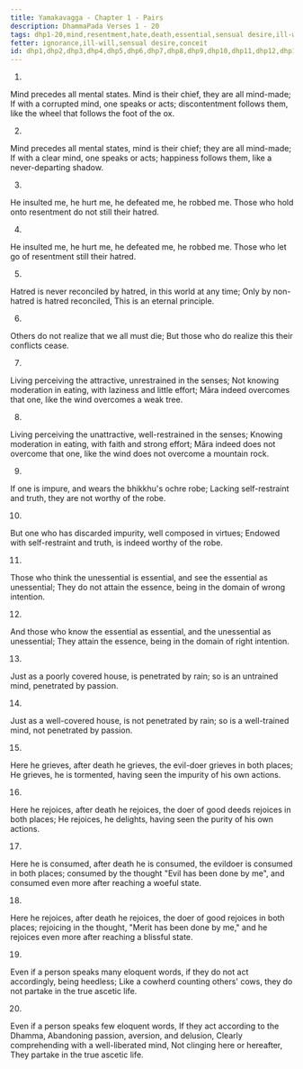 ```yaml
---
title: Yamakavagga - Chapter 1 - Pairs
description: DhammaPada Verses 1 - 20
tags: dhp1-20,mind,resentment,hate,death,essential,sensual desire,ill-will,passion,delusion
fetter: ignorance,ill-will,sensual desire,conceit
id: dhp1,dhp2,dhp3,dhp4,dhp5,dhp6,dhp7,dhp8,dhp9,dhp10,dhp11,dhp12,dhp13,dhp14,dhp15,dhp16,dhp17,dhp18,dhp19,dhp20
---
```


1.
Mind precedes all mental states.
Mind is their chief, they are all mind-made;
If with a corrupted mind,
one speaks or acts;
discontentment follows them,
like the wheel that follows the foot of the ox.

2.
Mind precedes all mental states,
mind is their chief; they are all mind-made;
If with a clear mind,
one speaks or acts;
happiness follows them,
like a never-departing shadow.


3.
He insulted me, he hurt me,
he defeated me, he robbed me.
Those who hold onto resentment
do not still their hatred.


4.

He insulted me, he hurt me,
he defeated me, he robbed me.
Those who let go of resentment
still their hatred.


5.

Hatred is never reconciled by hatred,
in this world at any time;
Only by non-hatred is hatred reconciled,
This is an eternal principle.


6.

Others do not realize
that we all must die;
But those who do realize this
their conflicts cease.


7.

Living perceiving the attractive,
unrestrained in the senses;
Not knowing moderation in eating,
with laziness and little effort;
Māra indeed overcomes that one,
like the wind overcomes a weak tree.


8.

Living perceiving the unattractive,
well-restrained in the senses;
Knowing moderation in eating,
with faith and strong effort;
Māra indeed does not overcome that one,
like the wind does not overcome a mountain rock.


9.

If one is impure,
and wears the bhikkhu's ochre robe;
Lacking self-restraint and truth,
they are not worthy of the robe.


10.

But one who has discarded impurity,
well composed in virtues;
Endowed with self-restraint and truth,
is indeed worthy of the robe.


11.

Those who think the unessential is essential,
and see the essential as unessential;
They do not attain the essence,
being in the domain of wrong intention.


12.

And those who know the essential as essential,
and the unessential as unessential;
They attain the essence,
being in the domain of right intention.


13.

Just as a poorly covered house,
is penetrated by rain;
so is an untrained mind,
penetrated by passion.


14.

Just as a well-covered house,
is not penetrated by rain;
so is a well-trained mind,
not penetrated by passion.


15.

Here he grieves, after death he grieves,
the evil-doer grieves in both places;
He grieves, he is tormented,
having seen the impurity of his own actions.


16.

Here he rejoices, after death he rejoices,
the doer of good deeds rejoices in both places;
He rejoices, he delights,
having seen the purity of his own actions.


17.

Here he is consumed, after death he is consumed,
the evildoer is consumed in both places;
consumed by the thought "Evil has been done by me",
and consumed even more after reaching a woeful state.


18.

Here he rejoices, after death he rejoices,
the doer of good rejoices in both places;
rejoicing in the thought, "Merit has been done by me,"
and he rejoices even more after reaching a blissful state.


19.

Even if a person speaks many eloquent words,
if they do not act accordingly, being heedless;
Like a cowherd counting others' cows,
they do not partake in the true ascetic life.


20.

Even if a person speaks few eloquent words,
If they act according to the Dhamma,
Abandoning passion, aversion, and delusion,
Clearly comprehending with a well-liberated mind,
Not clinging here or hereafter,
They partake in the true ascetic life.
